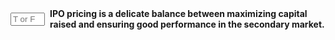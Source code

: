 ::: {.question-block}

<form onsubmit="event.preventDefault(); checkAnswerBox('q70','T')" style="display: flex; align-items: center; gap: 8px;">
<input type="text" id="q70" name="q70" maxlength="1" placeholder="T or F"
         style="width: 55px;" data-correct-answer="T" /> <label for="q70"><strong>IPO pricing is a delicate balance between maximizing capital raised and ensuring good performance in the secondary market.</strong></label>
</form>

<div id="feedback-q70" class="feedback" data-status="" style="display:none;">
The sentence is TRUE.
</div>
:::
